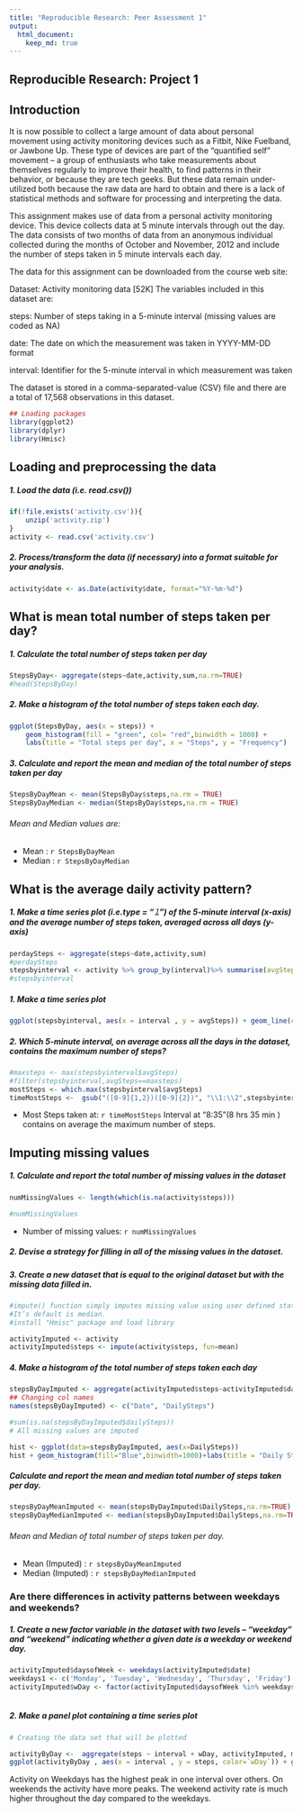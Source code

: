 ```yaml
---
title: "Reproducible Research: Peer Assessment 1"
output: 
  html_document:
    keep_md: true
---
```



## Reproducible Research: Project 1

## Introduction

It is now possible to collect a large amount of data about personal movement using activity monitoring devices such as a Fitbit, Nike Fuelband, or Jawbone Up. These type of devices are part of the “quantified self” movement – a group of enthusiasts who take measurements about themselves regularly to improve their health, to find patterns in their behavior, or because they are tech geeks. But these data remain under-utilized both because the raw data are hard to obtain and there is a lack of statistical methods and software for processing and interpreting the data.

This assignment makes use of data from a personal activity monitoring device. This device collects data at 5 minute intervals through out the day. The data consists of two months of data from an anonymous individual collected during the months of October and November, 2012 and include the number of steps taken in 5 minute intervals each day.

The data for this assignment can be downloaded from the course web site:

Dataset: Activity monitoring data [52K]
The variables included in this dataset are:

steps: Number of steps taking in a 5-minute interval (missing values are coded as NA)

date: The date on which the measurement was taken in YYYY-MM-DD format

interval: Identifier for the 5-minute interval in which measurement was taken

The dataset is stored in a comma-separated-value (CSV) file and there are a total of 17,568 observations in this dataset.


```r
## Loading packages
library(ggplot2)
library(dplyr)
library(Hmisc)
```
## Loading and preprocessing the data

##### 1. Load the data (i.e. read.csv())
```r
if(!file.exists('activity.csv')){
    unzip('activity.zip')
}
activity <- read.csv('activity.csv')
```
##### 2. Process/transform the data (if necessary) into a format suitable for your analysis.

```r

activity$date <- as.Date(activity$date, format="%Y-%m-%d")
```

## What is mean total number of steps taken per day?

##### 1. Calculate the total number of steps taken per day

```r

StepsByDay<- aggregate(steps~date,activity,sum,na.rm=TRUE)
#head(StepsByDay)
```

##### 2. Make a histogram of the total number of steps taken each day. 

```r

ggplot(StepsByDay, aes(x = steps)) +
    geom_histogram(fill = "green", col= "red",binwidth = 1000) +
    labs(title = "Total steps per day", x = "Steps", y = "Frequency")

```

##### 3. Calculate and report the mean and median of the total number of steps taken per day

```r
StepsByDayMean <- mean(StepsByDay$steps,na.rm = TRUE)
StepsByDayMedian <- median(StepsByDay$steps,na.rm = TRUE)
```

###### Mean and Median values are:
* Mean : `r StepsByDayMean`
* Median :  `r StepsByDayMedian`

## What is the average daily activity pattern?

##### 1. Make a time series plot (i.e.type = "𝚕") of the 5-minute interval (x-axis) and the average number of steps taken, averaged across all days (y-axis)

```r

perdaySteps <- aggregate(steps~date,activity,sum)
#perdaySteps
stepsbyinterval <- activity %>% group_by(interval)%>% summarise(avgSteps= mean(steps,na.rm = TRUE))
#stepsbyinterval

```

##### 1. Make a time series plot

```r

ggplot(stepsbyinterval, aes(x = interval , y = avgSteps)) + geom_line(color="red", size=1) + labs(title = "Avg. Daily Steps", x = "Interval", y = "Avg. Steps per day")


```
 
##### 2. Which 5-minute interval, on average across all the days in the dataset, contains the maximum number of steps?

```r

#maxsteps <- max(stepsbyinterval$avgSteps)
#filter(stepsbyinterval,avgSteps==maxsteps)
mostSteps <- which.max(stepsbyinterval$avgSteps)
timeMostSteps <-  gsub("([0-9]{1,2})([0-9]{2})", "\\1:\\2",stepsbyinterval[mostSteps,'interval'])

```

* Most Steps taken  at: `r timeMostSteps`
Interval at "8:35"(8 hrs 35 min ) contains on average the maximum number of steps.

## Imputing missing values

##### 1. Calculate and report the total number of missing values in the dataset 

```r
numMissingValues <- length(which(is.na(activity$steps)))

#numMissingValues

```

* Number of missing values: `r numMissingValues`

##### 2. Devise a strategy for filling in all of the missing values in the dataset.

##### 3. Create a new dataset that is equal to the original dataset but with the missing data filled in.

```r

#impute() function simply imputes missing value using user defined statistical method (mean, max, median). 
#It’s default is median.
#install "Hmisc" package and load library

activityImputed <- activity
activityImputed$steps <- impute(activity$steps, fun=mean)
```

##### 4. Make a histogram of the total number of steps taken each day 

```r

stepsByDayImputed <- aggregate(activityImputed$steps~activityImputed$date,activityImputed, sum)
## Changing col names
names(stepsByDayImputed) <- c("Date", "DailySteps")

#sum(is.na(stepsByDayImputed$dailySteps))
# All missing values are imputed

hist <- ggplot(data=stepsByDayImputed, aes(x=DailySteps))
hist + geom_histogram(fill="Blue",binwidth=1000)+labs(title = "Daily Steps", x = "Daily Steps", y = "Frequency")

```

##### Calculate and report the mean and median total number of steps taken per day. 

```r

stepsByDayMeanImputed <- mean(stepsByDayImputed$DailySteps,na.rm=TRUE)
stepsByDayMedianImputed <- median(stepsByDayImputed$DailySteps,na.rm=TRUE)

```
###### Mean and Median of total number of steps taken per day.
* Mean (Imputed) : `r stepsByDayMeanImputed`
* Median (Imputed) :  `r stepsByDayMedianImputed`

### Are there differences in activity patterns between weekdays and weekends?
##### 1. Create a new factor variable in the dataset with two levels – “weekday” and “weekend” indicating whether a given date is a weekday or weekend day.

```r

activityImputed$daysofWeek <- weekdays(activityImputed$date)
weekdays1 <- c('Monday', 'Tuesday', 'Wednesday', 'Thursday', 'Friday')
activityImputed$wDay <- factor(activityImputed$daysofWeek %in% weekdays1,levels=c(FALSE, TRUE), labels=c('weekend', 'weekday')) 
                   
```

##### 2. Make a panel plot containing a time series plot

```r

# Creating the data set that will be plotted

activityByDay <-  aggregate(steps ~ interval + wDay, activityImputed, mean)
ggplot(activityByDay , aes(x = interval , y = steps, color=`wDay`)) + geom_line() + labs(title = "Avg. Daily Steps by Weektype", x = "Interval", y = "No. of Steps") + facet_wrap(~`wDay` , ncol = 1, nrow=2)
```
Activity on Weekdays has the highest peak in one interval over others. On weekends the activity have more peaks. The weekend activity rate is much higher throughout the day compared to the weekdays.
